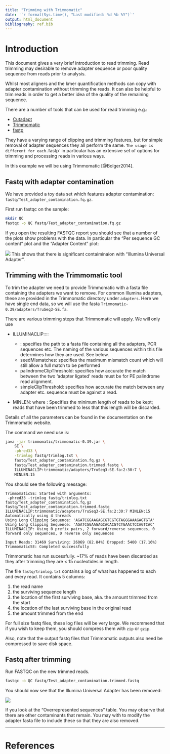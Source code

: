 ```yaml
---
title: "Trimming with Trimmomatic"
date: '`r format(Sys.time(), "Last modified: %d %b %Y")`'
output: html_document
bibliography: ref.bib
---
```


# Introduction

This document gives a very brief introduction to read trimming. Read trimming
may desirable to remove adapter sequence or poor quality sequence from reads
prior to analysis.

Whilst most aligners and the kmer quantification methods can copy with adapter
contamination without trimming the reads. It can also be helpful to trim reads
in order to get a better idea of the quality of the remaining sequence.

There are a number of tools that can be used for read trimming e.g.:

* [Cutadapt](https://cutadapt.readthedocs.io/en/stable/)
* [Trimmomatic](http://www.usadellab.org/cms/?page=trimmomatic)
* [fastp](https://github.com/OpenGene/fastp)

They have a varying range of clipping and trimming features, but for simple
removal of adapter sequences they all perform the same. `The usage is different
for each.`fastp` in particular has an extensive set of options for trimming and 
processing reads in various ways.

In this example we will be using Trimmomatic [@Bolger2014].

## Fastq with adapter contamination

We have provided a toy data set which features adapter contamination: 
`fastq/Test_adapter_contamination.fq.gz`.

First run fastqc on the sample:

```bash
mkdir QC
fastqc -o QC fastq/Test_adapter_contamination.fq.gz
```

If you open the resulting FASTQC report you should see that a number of the
plots show problems with the data. In particular the "Per sequence GC content"
plot and the "Adapter Content" plot:

![](images/adapter_content.png)
This shows that there is significant contaiminaion with "Illumina Universal
Adapter". 

## Trimming with the Trimmomatic tool

To trim the adapter we need to provide Trimmomatic with a fasta file containing
the adapters we want to remove. For common Illumina adapters, these are provided
in the Trimmomatic directory under `adapters`. Here we have single end data, so
we will use the fasta `Trimmomatic-0.39/adapters/TruSeq3-SE.fa`.

There are various trimming steps that Trimmomatic will apply. We will only use

* ILLUMINACLIP:<fastaWithAdaptersEtc>:<seed mismatches>:<palindrome clip threshold>:<simple clip threshold>  
    
    * <fastaWithAdaptersEtc>: specifies the path to a fasta file containing all
    the adapters, PCR sequences etc. The naming of the various sequences within
    this file determines how they are used. See below.  
    * seedMismatches: specifies the maximum mismatch count which will still
    allow a full match to be performed  
    * palindromeClipThreshold: specifies how accurate the match between the two
    'adapter ligated' reads must be for PE palindrome read alignment.  
    * simpleClipThreshold: specifies how accurate the match between any adapter
    etc. sequence must be against a read.  
* MINLEN:<length> where <length>: Specifies the minimum length of reads to be
kept; reads that have been trimmed to less that this length will be discarded.  

Details of all the parameters can be found in the documentation on the 
Trimmomatic website.

The command we need use is:

```bash
java -jar trimmomatic/trimmomatic-0.39.jar \
    SE \
    -phred33 \
    -trimlog fastq/trimlog.txt \
    fastq/Test_adapter_contamination.fq.gz \
    fastq/Test_adapter_contamination.trimmed.fastq \
    ILLUMINACLIP:trimmomatic/adapters/TruSeq3-SE.fa:2:30:7 \
    MINLEN:15
```

You should see the following message:

```
TrimmomaticSE: Started with arguments:
 -phred33 -trimlog fastq/trimlog.txt fastq/Test_adapter_contamination.fq.gz fastq/Test_adapter_contamination.trimmed.fastq ILLUMINACLIP:trimmomatic/adapters/TruSeq3-SE.fa:2:30:7 MINLEN:15
Automatically using 4 threads
Using Long Clipping Sequence: 'AGATCGGAAGAGCGTCGTGTAGGGAAAGAGTGTA'
Using Long Clipping Sequence: 'AGATCGGAAGAGCACACGTCTGAACTCCAGTCAC'
ILLUMINACLIP: Using 0 prefix pairs, 2 forward/reverse sequences, 0 forward only sequences, 0 reverse only sequences
 
Input Reads: 31469 Surviving: 26069 (82.84%) Dropped: 5400 (17.16%)
TrimmomaticSE: Completed successfully
```

Trimmomatic has run sucessfully. ~17% of reads have been discarded as they after
trimming they are < 15 nucleotides in length.

The file `fastq/trimlog.txt` contains a log of what has happened to each and 
every read. It contains 5 columns:

1. the read name
2. the surviving sequence length
3. the location of the first surviving base, aka. the amount trimmed from the start
4. the location of the last surviving base in the original read
5. the amount trimmed from the end

For full size fastq files, these log files will be very large. We recommend that
if you wish to keep them, you should compress them with `zip` or `gzip`.

Also, note that the output fastq files that Trimmomatic outputs also need
be compressed to save disk space.

## Fastq after trimming

Run FASTQC on the new trimmed reads.

```bash
fastqc -o QC fastq/Test_adapter_contamination.trimmed.fastq
```

You should now see that the Illumina Universal Adapter has been removed:

![](images/adapter_content_trimmed.png)

If you look at the "Overrepresented sequences" table. You may observe that there
are other contaminants that remain. You may with to modify the adapter fasta 
file to include these so that they are also removed.

------------------------------------------------------------------------------

# References